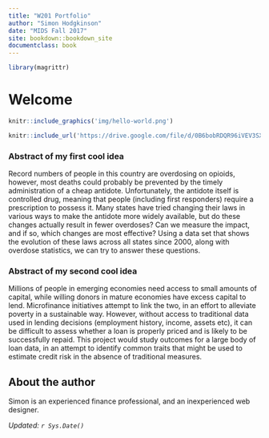 ```yaml
---
title: "W201 Portfolio"
author: "Simon Hodgkinson"
date: "MIDS Fall 2017"
site: bookdown::bookdown_site
documentclass: book
---
```


<!-- This won't be displayed but it will initialize your R session. Add any R libraries you need here. -->
```r
library(magrittr)
```


# Welcome

<!-- You can include images saved within your repo... -->
```r
knitr::include_graphics('img/hello-world.png')
```


<!-- Below this line is just examples of how you can embed video from Google Drive. First you have to enable sharing, then just get the object ID which is that long string between d/ and /preview and will also be appended to any sharing link you generate for your video. -->
<p>
```r
knitr::include_url('https://drive.google.com/file/d/0B6bobRDQR96iVEV3SXJJal9CczQ/preview')
```

### Abstract of my first cool idea

Record numbers of people in this country are overdosing on opioids, however, most deaths could probably be prevented by the timely administration of a cheap antidote. Unfortunately, the antidote itself is controlled drug, meaning that people (including first responders) require a prescription to possess it. Many states have tried changing their laws in various ways to make the antidote more widely available, but do these changes actually result in fewer overdoses? Can we measure the impact, and if so, which changes are most effective? Using a data set that shows the evolution of these laws across all states since 2000, along with overdose statistics, we can try to answer these questions.

### Abstract of my second cool idea

Millions of people in emerging economies need access to small amounts of capital, while willing donors in mature economies have excess capital to lend. Microfinance initiatives attempt to link the two, in an effort to alleviate poverty in a sustainable way. However, without access to traditional data used in lending decisions (employment history, income, assets etc), it can be difficult to assess whether a loan is properly priced and is likely to be successfully repaid. This project would study outcomes for a large body of loan data, in an attempt to identify common traits that might be used to estimate credit risk in the absence of traditional measures.
  


## About the author

Simon is an experienced finance professional, and an inexperienced web designer.

*Updated: `r Sys.Date()`*
